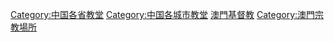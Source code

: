 {{Commons category|Churches in Macau}}
{{Catmore}}

[[Category:中国各省教堂|Category:中国各省教堂]]
[[Category:中国各城市教堂|Category:中国各城市教堂]]
[[Category:澳門基督教|]]
[[Category:澳門宗教場所|Category:澳門宗教場所]]